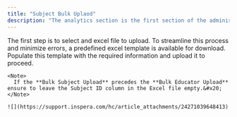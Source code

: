 ```yaml
---
title: "Subject Bulk Uplaod"
description: "The analytics section is the first section of the administrator dashboard. "
---
```


<Steps>
  <Step title="Select an Excel File">
    The first step is to select and excel file to upload. To streamline this process and minimize errors, a predefined excel template is available for download. Populate this template with the required information and upload it to proceed.&#x20;

    <Note>
      If the **Bulk Subject Upload** precedes the **Bulk Educator Upload** ensure to leave the Subject ID column in the Excel file empty.&#x20;
    </Note>

    ![](https://support.inspera.com/hc/article_attachments/24271039648413)
  </Step>

  <Step title="Select Faculty & Department">

  </Step>

  <Step title="Review & Manage Data">

  </Step>
</Steps>